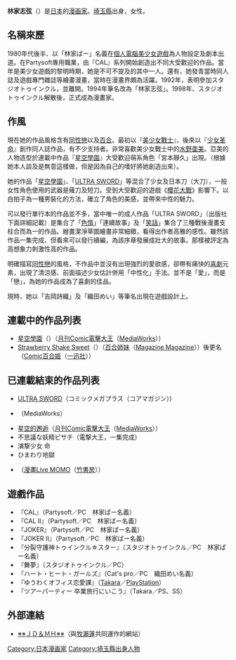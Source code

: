 {{blpunsourced|time=2018-07-31T07:28:36+00:00}}
{{japanese|japanese=林家 志弦|kana=はやしや しづる|romaji=Hayashiya Shizuru}}

'''林家志弦'''（{{bd||3月22日|catIdx=Hayashiya, Shizuru}}）是[[日本|日本]]的[[漫画家|漫画家]]。[[埼玉縣|埼玉縣]]出身，女性。

== 名稱來歷 ==
1980年代後半、以「林家ぱー」名義在[[個人電腦|個人電腦]][[美少女遊戲|美少女遊戲]]為人物設定及劇本出道。在Partysoft專用職業，由『CAL』系列開始創造出不同大受歡迎的作品。當年是美少女遊戲的黎明時期，她是不可不提及的其中一人。還有，她發青當時同人誌及遊戲專門雜誌等繪畫漫畫，當時在漫畫界頗為活躍。1992年，表明參加スタジオトゥインクル，並離開{{lang|ja|バーディソフト}}。1994年筆名改為「林家志弦」。1998年、スタジオトゥインクル解散後，正式成為漫畫家。

== 作風 ==
現在她的作品風格含有[[同性戀|同性戀]]以及[[百合_(同人)|百合]]。最初以『[[美少女戰士|美少女戰士]]』，後來以『[[少女革命|少女革命]]』創作同人誌作品，有不少支持者。非常喜歡美少女戰士中的[[水野亜美|水野亜美]]。亞美的人物造型於連載中作品『[[星空學園|星空學園]]』大受歡迎萌系角色「宮本靜久」出現。（根據她本人談及是無意這樣做，但是因為自己的嗜好將她創造出來）。

她的作品「[[星空學園|星空學園]]」、「[[ULTRA_SWORD|ULTRA SWORD]]」等混合了少女及日本刀（大刀），一般女性角色使用的武器是薙刀及短刀。受到大受歡迎的遊戲《[[櫻花大戰|櫻花大戰]]》影響下。以白拍子為一種男裝化的方法，確立了角色的美感，並帶來中性的魅力。

可以發行單行本的作品並不多，當中唯一的成人作品「ULTRA SWORD」（出版社下面詳細記載）是集合了「[[色惰|色惰]]」「連續故事」及「[[笑話|笑話]]」集合了三種戰後漫畫支柱合而為一的作品。繒畫潔淨草圖繪畫非常細緻，看得出作者高雅的感性。雖然該作品一集完成、但看來可以發行續編，為該序章發展成壯大的故事。那樣被評定為高想象力刺激性高的作品。

明確描寫[[同性戀|同性戀]]的風格，不作品中並沒有出現強烈的愛欲感，卻帶有痛快的[[喜劇|喜劇]]元素，出現了清涼感、前面描述少女估計併用「中性化」手法。並不是「愛」，而是「戀」，為她的作品成為了喜劇的佳品。

現時，她以「吉岡詩織」及「織田めい」等筆名出現在遊戲設計上。

== 連載中的作品列表 ==
*[[星空學園|星空學園]]（{{lang|ja|はやて×ブレード}}）（[[月刊Comic電擊大王|月刊Comic電擊大王]]（[[MediaWorks|MediaWorks]]））
*[[Strawberry_Shake_Sweet|Strawberry Shake Sweet]]（{{lang|ja|ストロベリーシェイクSweet}}）（[[百合姉妹|百合姉妹]]（[[Magazine_Magazine|Magazine Magazine]]））後更名（[[Comic百合姫|Comic百合姫]]（[[一迅社|一迅社]]））

== 已連載結束的作品列表 ==
*[[ULTRA_SWORD|ULTRA SWORD]]（コミックメガプラス（コアマガジン）)
*{{lang|ja|シスターレッド}}（MediaWorks）
*[[星空的邂逅|星空的邂逅]]（[[月刊Comic電擊大王|月刊Comic電擊大王]]（[[MediaWorks|MediaWorks]]））
*不思議な妖精ピサチ（電撃大王，一集完成）
*演撃少女 命
*ひまわり地獄
*{{lang|ja|[[キリカのビーム|キリカのビーム]]}}（[[漫畫Live_MOMO|漫畫Live MOMO]]（[[竹書房|竹書房]]））

== 遊戲作品 ==
*『CAL』（Partysoft／PC　林家ぱー名義）
*『CAL II』（Partysoft／PC　林家ぱー名義）
*『JOKER』（Partysoft／PC　林家ぱー名義）
*『JOKER II』（Partysoft／PC　林家ぱー名義）
*『分裂守護神トゥインクル☆スター』（スタジオトゥインクル／PC　林家ぱー名義）
*『舞夢』（スタジオトゥインクル／PC）
*『ハート・ヒート・ガールズ』（Cat's pro／PC　織田めい名義）
*『ゆうわくオフィス恋愛課』（[[Takara|Takara]]／[[PlayStation|PlayStation]]）
*『ツアーパーティー 卒業旅行にいこう』（Takara／PS、SS）

== 外部連結 ==
* [https://web.archive.org/web/20060516184647/http://csx.jp/%7Ejd-mh/2006/ ※※ＪＤ＆ＭＨ※※]（與[[牧瀨蓮|牧瀨蓮]]共同運作的網站）

{{DEFAULTSORT:Hayashiya, Shizuru}}
[[Category:日本漫画家|Category:日本漫画家]]
[[Category:埼玉縣出身人物|Category:埼玉縣出身人物]]